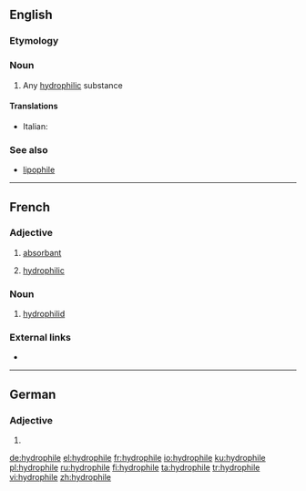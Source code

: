 ==English==

===Etymology===
{{confix|hydro|phile|lang=en}}

===Noun===
{{en-noun}}

# {{label|en|chemistry}} Any [[hydrophilic]] substance

====Translations====
{{trans-top|hydrophilic substance}}
* Italian: {{t+|it|idrofila|f}}
{{trans-mid}}
{{trans-bottom}}

===See also===
* [[lipophile]]

----

==French==

===Adjective===
{{fr-adj|mf}}

# [[absorbant]]
# {{label|fr|chemistry}} [[#English|hydrophilic]]

===Noun===
{{fr-noun|m}}

# {{label|fr|zoology}} [[hydrophilid]]

===External links===
* {{R:TLFi}}

----

==German==

===Adjective===
{{head|de|adjective form}}

# {{de-inflected form of|hydrophil}}

[[de:hydrophile]]
[[el:hydrophile]]
[[fr:hydrophile]]
[[io:hydrophile]]
[[ku:hydrophile]]
[[pl:hydrophile]]
[[ru:hydrophile]]
[[fi:hydrophile]]
[[ta:hydrophile]]
[[tr:hydrophile]]
[[vi:hydrophile]]
[[zh:hydrophile]]